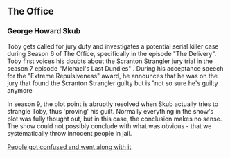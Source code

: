

## The Office

### George Howard Skub

Toby gets called for jury duty and investigates a potential serial killer case during Season 6 of The Office,
specifically in the episode "The Delivery".
Toby first voices his doubts about the Scranton Strangler jury trial in the season 7 episode "Michael's Last Dundies"
. During his acceptance speech for the "Extreme Repulsiveness" award,
he announces that he was on the jury that found the Scranton Strangler guilty but is "not so sure he's guilty anymore

In season 9, the plot point is abruptly resolved when Skub actually tries to strangle Toby, thus 'proving' his guilt.
Normally everything in the show's plot was fully thought out, but in this case, the conclusion makes no sense.
The show could not possibly conclude with what was obvious -
that we systematically throw innocent people in jail.

[People got confused and went along with it](https://www.alexrhey.com/on-tv-shows/2018/3/18/debunking-the-theory-that-toby-is-the-scranton-strangler)